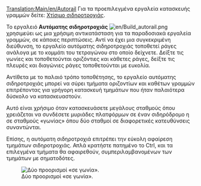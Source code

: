 [[Translation:Main/en/Autorail]]{{en/-}}
Για τα προεπιλεγμένα εργαλεία κατασκευής γραμμών δείτε: [[Main/el/Χτίσιμο σιδηροτροχιάς|Χτίσιμο σιδηροτροχιάς]].

Το εργαλειό '''Αυτόματης σιδηροτροχιάς''' [[File:en/Build autorail.png]] χρησιμεύει ως μια χρήσιμη αντικατάσταση για τα παραδοσιακά εργαλεία γραμμών,  σε κάποιες περιπτώσεις. Αντί να έχει μια συγκεκριμένη διεύθυνση, το εργαλείο αυτόματης σιδηροτροχιάς τοποθετεί ράγες ανάλογα με το κομμάτι του τετραγώνου στο οποίο δείχνετε. Δείξτε τις γωνίες και τοποθετούνται οριζόντιες και κάθετες ράγες, δείξτε τις πλευρές και διαγώνιες ράγες τοποθετούνται με ευκολία.

Αντίθετα με το παλαιό τρόπο τοποθέτησης, το εργαλείο αυτόματης σιδηροτροχιάς μπορεί να σύρει τμήματα οριζοντίων και καθέτων γραμμών επιτρέποντας για γρήγορη κατασκευή τμημάτων που ήταν παλαιότερα δύσκολο να κατασκευαστούν.

Αυτό είναι χρήσιμο όταν κατασκευάσετε μεγάλους σταθμούς όπου χρειάζεται να συνδέσετε μυριάδες πλατφόρμων σε έναν σιδηρόδρομο η σε σταθμούς «γωνίας» όπου δύο σταθμοί σε διαφορετικές κατευθύνσεις συναντώνται.

Επίσης, η αυτόματη σιδηροτροχιά επιτρέπει την εύκολη αφαίρεση τμημάτων σιδηροτροχιάς. Απλά κρατήστε πατημένο το Ctrl, και τα επιλεγμένα τμήματα θα αφαιρεθούν, συμπεριλαμβανομένων των τμημάτων με σηματοδότες.

[[File:en/Corner station.png|center|frame|Δύο προορισμοί «σε γωνία».]]
